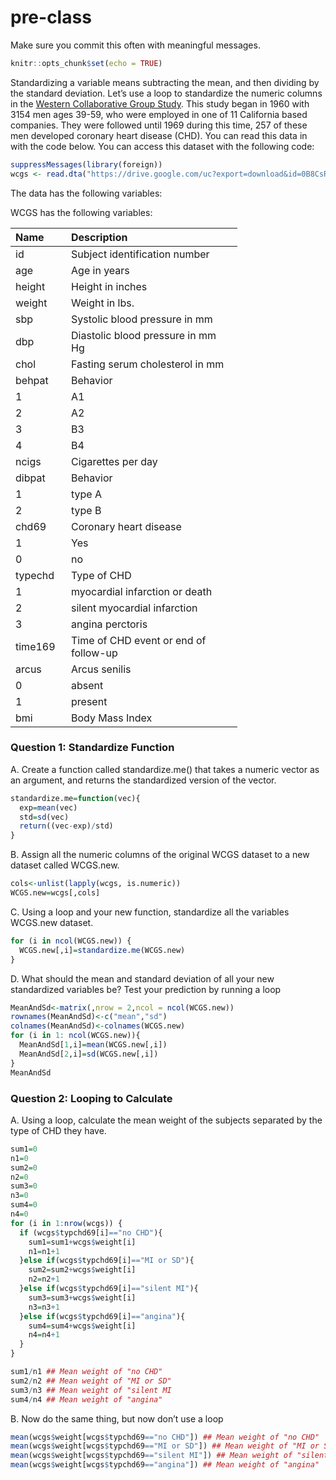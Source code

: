 # pre-class


Make sure you commit this often with meaningful messages. 



```r
knitr::opts_chunk$set(echo = TRUE)
```


Standardizing a variable means subtracting the mean, and then dividing by the standard deviation. Let’s use a loop to standardize the numeric columns in the [Western Collaborative Group Study](https://clinicaltrials.gov/ct2/show/NCT00005174). This study began in 1960 with 3154 men ages 39-59, who were employed in one of 11 California based companies. They were followed until 1969 during this time, 257 of these men developed coronary heart disease (CHD). You can read this data in with the code below. You can access this dataset with the following code:

```R
suppressMessages(library(foreign))
wcgs <- read.dta("https://drive.google.com/uc?export=download&id=0B8CsRLdwqzbzYWxfN3ExQllBQkU")
```

The data has the following variables:



WCGS has the following variables:

-----------------------------------------------------------
Name    Description
------- -------------------------------------------
id      Subject identification number

age     Age in years

height  Height in inches

weight  Weight in lbs.

sbp     Systolic blood pressure in mm 

dbp     Diastolic blood pressure in mm Hg

chol    Fasting serum cholesterol in mm 

behpat  Behavior

  1       A1

  2       A2

  3       B3

  4       B4

ncigs   Cigarettes per day

dibpat  Behavior

1       type A

2       type B

chd69   Coronary heart disease

1       Yes

0       no

typechd Type of CHD

1       myocardial infarction or death

2       silent myocardial infarction

3       angina perctoris

time169 Time of CHD event or end of follow-up

arcus   Arcus senilis

0       absent

1       present

bmi     Body Mass Index
-----------------------------------------------------------




### Question 1: Standardize Function

A. Create a function called standardize.me() that takes a numeric vector as an argument, and returns the standardized version of the vector. 

```r
standardize.me=function(vec){
  exp=mean(vec)
  std=sd(vec)
  return((vec-exp)/std)
}
```

B. Assign all the numeric columns of the original WCGS dataset to a new dataset called WCGS.new.

```r
cols<-unlist(lapply(wcgs, is.numeric))
WCGS.new=wcgs[,cols]
```
C. Using a loop and your new function, standardize all the variables WCGS.new dataset.

```r
for (i in ncol(WCGS.new)) {
  WCGS.new[,i]=standardize.me(WCGS.new)
}

```
D. What should the mean and standard deviation of all your new standardized variables be? Test your prediction by running a loop

```r
MeanAndSd<-matrix(,nrow = 2,ncol = ncol(WCGS.new))
rownames(MeanAndSd)<-c("mean","sd")
colnames(MeanAndSd)<-colnames(WCGS.new)
for (i in 1: ncol(WCGS.new)){
  MeanAndSd[1,i]=mean(WCGS.new[,i])
  MeanAndSd[2,i]=sd(WCGS.new[,i])
}
MeanAndSd
```

### Question 2: Looping to Calculate

A. Using a loop, calculate the mean weight of the subjects separated by the type of CHD they have.

```r
sum1=0
n1=0
sum2=0
n2=0
sum3=0
n3=0
sum4=0
n4=0
for (i in 1:nrow(wcgs)) {
  if (wcgs$typchd69[i]=="no CHD"){
    sum1=sum1+wcgs$weight[i]
    n1=n1+1
  }else if(wcgs$typchd69[i]=="MI or SD"){
    sum2=sum2+wcgs$weight[i]
    n2=n2+1
  }else if(wcgs$typchd69[i]=="silent MI"){
    sum3=sum3+wcgs$weight[i]
    n3=n3+1
  }else if(wcgs$typchd69[i]=="angina"){
    sum4=sum4+wcgs$weight[i]
    n4=n4+1
  }
}

sum1/n1 ## Mean weight of "no CHD"
sum2/n2 ## Mean weight of "MI or SD"
sum3/n3 ## Mean weight of "silent MI
sum4/n4 ## Mean weight of "angina"
```

B. Now do the same thing, but now don’t use a loop

```r
mean(wcgs$weight[wcgs$typchd69=="no CHD"]) ## Mean weight of "no CHD"
mean(wcgs$weight[wcgs$typchd69=="MI or SD"]) ## Mean weight of "MI or SD"
mean(wcgs$weight[wcgs$typchd69=="silent MI"]) ## Mean weight of "silent MI
mean(wcgs$weight[wcgs$typchd69=="angina"]) ## Mean weight of "angina"
```
